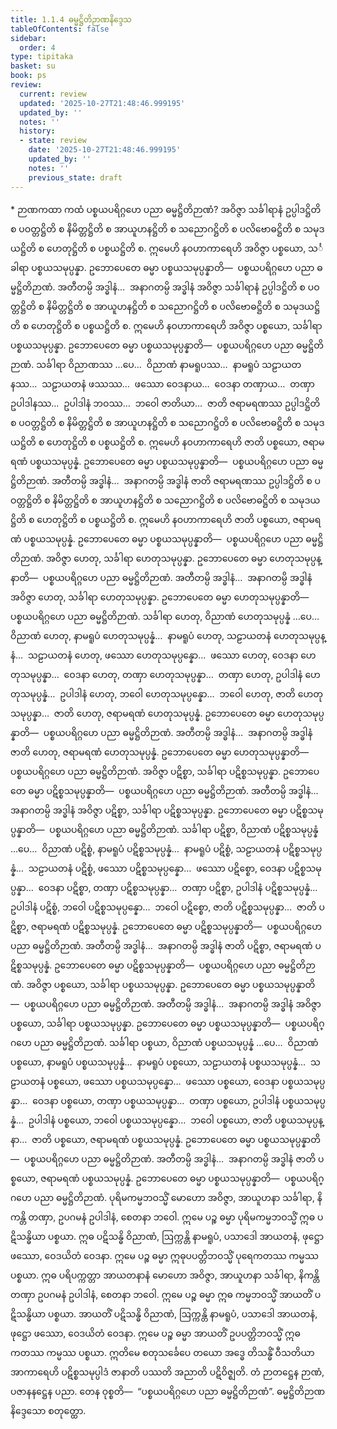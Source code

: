 ```yaml
---
title: 1.1.4 ဓမ္မဋ္ဌိတိဉာဏနိဒ္ဒေသ
tableOfContents: false
sidebar:
  order: 4
type: tipitaka
basket: su
book: ps
review:
  current: review
  updated: '2025-10-27T21:48:46.999195'
  updated_by: ''
  notes: ''
  history:
  - state: review
    date: '2025-10-27T21:48:46.999195'
    updated_by: ''
    notes: ''
    previous_state: draft
---
```



<ReviewStatus review={frontmatter.review} showDetails={true} />

<HypothesisAnnotation frontmatter={frontmatter} />

<DynamicBreadcrumb />

<Paragraph type="center" book="ps">
* ဉာဏကထာ
</Paragraph>


<Division number="45" book="ps" e="ch" v="26" p="3">

<Paragraph number="337" book="ps">
ကထံ ပစ္စယပရိဂ္ဂဟေ ပညာ ဓမ္မဋ္ဌိတိဉာဏံ? အဝိဇ္ဇာ သင်္ခါရာနံ ဥပ္ပါဒဋ္ဌိတိ စ ပဝတ္တဋ္ဌိတိ စ နိမိတ္တဋ္ဌိတိ စ အာယူဟနဋ္ဌိတိ စ သညောဂဋ္ဌိတိ စ ပလိဗောဓဋ္ဌိတိ စ သမုဒယဋ္ဌိတိ စ ဟေတုဋ္ဌိတိ စ ပစ္စယဋ္ဌိတိ စ. ဣမေဟိ နဝဟာကာရေဟိ အဝိဇ္ဇာ ပစ္စယော, သင်္ခါရာ ပစ္စယသမုပ္ပန္နာ. ဥဘောပေတေ ဓမ္မာ ပစ္စယသမုပ္ပန္နာတိ—  ပစ္စယပရိဂ္ဂဟေ ပညာ ဓမ္မဋ္ဌိတိဉာဏံ. အတီတမ္ပိ အဒ္ဓါနံ…  အနာဂတမ္ပိ အဒ္ဓါနံ အဝိဇ္ဇာ သင်္ခါရာနံ ဥပ္ပါဒဋ္ဌိတိ စ ပဝတ္တဋ္ဌိတိ စ နိမိတ္တဋ္ဌိတိ စ အာယူဟနဋ္ဌိတိ စ သညောဂဋ္ဌိတိ စ ပလိဗောဓဋ္ဌိတိ စ သမုဒယဋ္ဌိတိ စ ဟေတုဋ္ဌိတိ စ ပစ္စယဋ္ဌိတိ စ. ဣမေဟိ နဝဟာကာရေဟိ အဝိဇ္ဇာ ပစ္စယော, သင်္ခါရာ ပစ္စယသမုပ္ပန္နာ. ဥဘောပေတေ ဓမ္မာ ပစ္စယသမုပ္ပန္နာတိ—  ပစ္စယပရိဂ္ဂဟေ ပညာ ဓမ္မဋ္ဌိတိဉာဏံ.
</Paragraph>

<Paragraph number="338" book="ps">
သင်္ခါရာ ဝိညာဏဿ …ပေ…  ဝိညာဏံ နာမရူပဿ…  နာမရူပံ သဠာယတနဿ…  သဠာယတနံ ဖဿဿ…  ဖဿော ဝေဒနာယ…  ဝေဒနာ တဏှာယ…  တဏှာ ဥပါဒါနဿ…  ဥပါဒါနံ ဘဝဿ…  ဘဝေါ ဇာတိယာ…  ဇာတိ ဇရာမရဏဿ ဥပ္ပါဒဋ္ဌိတိ စ ပဝတ္တဋ္ဌိတိ စ နိမိတ္တဋ္ဌိတိ စ အာယူဟနဋ္ဌိတိ စ သညောဂဋ္ဌိတိ စ ပလိဗောဓဋ္ဌိတိ စ သမုဒယဋ္ဌိတိ စ ဟေတုဋ္ဌိတိ စ ပစ္စယဋ္ဌိတိ စ. ဣမေဟိ နဝဟာကာရေဟိ ဇာတိ ပစ္စယော, ဇရာမရဏံ ပစ္စယသမုပ္ပန္နံ. ဥဘောပေတေ ဓမ္မာ ပစ္စယသမုပ္ပန္နာတိ—  ပစ္စယပရိဂ္ဂဟေ ပညာ ဓမ္မဋ္ဌိတိဉာဏံ. အတီတမ္ပိ အဒ္ဓါနံ…  အနာဂတမ္ပိ အဒ္ဓါနံ ဇာတိ ဇရာမရဏဿ ဥပ္ပါဒဋ္ဌိတိ စ ပဝတ္တဋ္ဌိတိ စ နိမိတ္တဋ္ဌိတိ စ အာယူဟနဋ္ဌိတိ စ သညောဂဋ္ဌိတိ စ ပလိဗောဓဋ္ဌိတိ စ သမုဒယဋ္ဌိတိ စ ဟေတုဋ္ဌိတိ စ ပစ္စယဋ္ဌိတိ စ. ဣမေဟိ နဝဟာကာရေဟိ ဇာတိ ပစ္စယော, ဇရာမရဏံ ပစ္စယသမုပ္ပန္နံ. ဥဘောပေတေ ဓမ္မာ ပစ္စယသမုပ္ပန္နာတိ—  ပစ္စယပရိဂ္ဂဟေ ပညာ ဓမ္မဋ္ဌိတိဉာဏံ.
</Paragraph>

</Division>
<Division number="46" book="ps" e="ch" v="26" p="3">

<Paragraph number="339" book="ps">
အဝိဇ္ဇာ ဟေတု, သင်္ခါရာ ဟေတုသမုပ္ပန္နာ. ဥဘောပေတေ ဓမ္မာ ဟေတုသမုပ္ပန္နာတိ—  ပစ္စယပရိဂ္ဂဟေ ပညာ ဓမ္မဋ္ဌိတိဉာဏံ. အတီတမ္ပိ အဒ္ဓါနံ…  အနာဂတမ္ပိ အဒ္ဓါနံ အဝိဇ္ဇာ ဟေတု, သင်္ခါရာ ဟေတုသမုပ္ပန္နာ. ဥဘောပေတေ ဓမ္မာ ဟေတုသမုပ္ပန္နာတိ—  ပစ္စယပရိဂ္ဂဟေ ပညာ ဓမ္မဋ္ဌိတိဉာဏံ.
</Paragraph>

<Paragraph number="340" book="ps">
သင်္ခါရာ ဟေတု, ဝိညာဏံ ဟေတုသမုပ္ပန္နံ …ပေ…  ဝိညာဏံ ဟေတု, နာမရူပံ ဟေတုသမုပ္ပန္နံ…  နာမရူပံ ဟေတု, သဠာယတနံ ဟေတုသမုပ္ပန္နံ…  သဠာယတနံ ဟေတု, ဖဿော ဟေတုသမုပ္ပန္နော…  ဖဿော ဟေတု, ဝေဒနာ ဟေတုသမုပ္ပန္နာ…  ဝေဒနာ ဟေတု, တဏှာ ဟေတုသမုပ္ပန္နာ…  တဏှာ ဟေတု, ဥပါဒါနံ ဟေတုသမုပ္ပန္နံ…  ဥပါဒါနံ ဟေတု, ဘဝေါ ဟေတုသမုပ္ပန္နော…  ဘဝေါ ဟေတု, ဇာတိ ဟေတုသမုပ္ပန္နာ…  ဇာတိ ဟေတု, ဇရာမရဏံ ဟေတုသမုပ္ပန္နံ. ဥဘောပေတေ ဓမ္မာ ဟေတုသမုပ္ပန္နာတိ—  ပစ္စယပရိဂ္ဂဟေ ပညာ ဓမ္မဋ္ဌိတိဉာဏံ. အတီတမ္ပိ အဒ္ဓါနံ…  အနာဂတမ္ပိ အဒ္ဓါနံ ဇာတိ ဟေတု, ဇရာမရဏံ ဟေတုသမုပ္ပန္နံ. ဥဘောပေတေ ဓမ္မာ ဟေတုသမုပ္ပန္နာတိ—  ပစ္စယပရိဂ္ဂဟေ ပညာ ဓမ္မဋ္ဌိတိဉာဏံ.
</Paragraph>

<Paragraph number="341" book="ps">
အဝိဇ္ဇာ ပဋိစ္စာ, သင်္ခါရာ ပဋိစ္စသမုပ္ပန္နာ. ဥဘောပေတေ ဓမ္မာ ပဋိစ္စသမုပ္ပန္နာတိ—  ပစ္စယပရိဂ္ဂဟေ ပညာ ဓမ္မဋ္ဌိတိဉာဏံ. အတီတမ္ပိ အဒ္ဓါနံ…  အနာဂတမ္ပိ အဒ္ဓါနံ အဝိဇ္ဇာ ပဋိစ္စာ, သင်္ခါရာ ပဋိစ္စသမုပ္ပန္နာ. ဥဘောပေတေ ဓမ္မာ ပဋိစ္စသမုပ္ပန္နာတိ—  ပစ္စယပရိဂ္ဂဟေ ပညာ ဓမ္မဋ္ဌိတိဉာဏံ.
</Paragraph>

<Paragraph number="342" book="ps">
သင်္ခါရာ ပဋိစ္စာ, ဝိညာဏံ ပဋိစ္စသမုပ္ပန္နံ …ပေ…  ဝိညာဏံ ပဋိစ္စံ, နာမရူပံ ပဋိစ္စသမုပ္ပန္နံ…  နာမရူပံ ပဋိစ္စံ, သဠာယတနံ ပဋိစ္စသမုပ္ပန္နံ…  သဠာယတနံ ပဋိစ္စံ, ဖဿော ပဋိစ္စသမုပ္ပန္နော…  ဖဿော ပဋိစ္စော, ဝေဒနာ ပဋိစ္စသမုပ္ပန္နာ…  ဝေဒနာ ပဋိစ္စာ, တဏှာ ပဋိစ္စသမုပ္ပန္နာ…  တဏှာ ပဋိစ္စာ, ဥပါဒါနံ ပဋိစ္စသမုပ္ပန္နံ…  ဥပါဒါနံ ပဋိစ္စံ, ဘဝေါ ပဋိစ္စသမုပ္ပန္နော…  ဘဝေါ ပဋိစ္စော, ဇာတိ ပဋိစ္စသမုပ္ပန္နာ…  ဇာတိ ပဋိစ္စာ, ဇရာမရဏံ ပဋိစ္စသမုပ္ပန္နံ. ဥဘောပေတေ ဓမ္မာ ပဋိစ္စသမုပ္ပန္နာတိ—  ပစ္စယပရိဂ္ဂဟေ ပညာ ဓမ္မဋ္ဌိတိဉာဏံ. အတီတမ္ပိ အဒ္ဓါနံ…  အနာဂတမ္ပိ အဒ္ဓါနံ ဇာတိ ပဋိစ္စာ, ဇရာမရဏံ ပဋိစ္စသမုပ္ပန္နံ. ဥဘောပေတေ ဓမ္မာ ပဋိစ္စသမုပ္ပန္နာတိ—  ပစ္စယပရိဂ္ဂဟေ ပညာ ဓမ္မဋ္ဌိတိဉာဏံ.
</Paragraph>

<Paragraph number="343" book="ps">
အဝိဇ္ဇာ ပစ္စယော, သင်္ခါရာ ပစ္စယသမုပ္ပန္နာ. ဥဘောပေတေ ဓမ္မာ ပစ္စယသမုပ္ပန္နာတိ—  ပစ္စယပရိဂ္ဂဟေ ပညာ ဓမ္မဋ္ဌိတိဉာဏံ. အတီတမ္ပိ အဒ္ဓါနံ…  အနာဂတမ္ပိ အဒ္ဓါနံ အဝိဇ္ဇာ ပစ္စယော, သင်္ခါရာ ပစ္စယသမုပ္ပန္နာ. ဥဘောပေတေ ဓမ္မာ ပစ္စယသမုပ္ပန္နာတိ—  ပစ္စယပရိဂ္ဂဟေ ပညာ ဓမ္မဋ္ဌိတိဉာဏံ.
</Paragraph>

<Paragraph number="344" book="ps">
သင်္ခါရာ ပစ္စယာ, ဝိညာဏံ ပစ္စယသမုပ္ပန္နံ …ပေ…  ဝိညာဏံ ပစ္စယော, နာမရူပံ ပစ္စယသမုပ္ပန္နံ…  နာမရူပံ ပစ္စယော, သဠာယတနံ ပစ္စယသမုပ္ပန္နံ…  သဠာယတနံ ပစ္စယော, ဖဿော ပစ္စယသမုပ္ပန္နော…  ဖဿော ပစ္စယော, ဝေဒနာ ပစ္စယသမုပ္ပန္နာ…  ဝေဒနာ ပစ္စယော, တဏှာ ပစ္စယသမုပ္ပန္နာ…  တဏှာ ပစ္စယော, ဥပါဒါနံ ပစ္စယသမုပ္ပန္နံ…  ဥပါဒါနံ ပစ္စယော, ဘဝေါ ပစ္စယသမုပ္ပန္နော…  ဘဝေါ ပစ္စယော, ဇာတိ ပစ္စယသမုပ္ပန္နာ…  ဇာတိ ပစ္စယော, ဇရာမရဏံ ပစ္စယသမုပ္ပန္နံ. ဥဘောပေတေ ဓမ္မာ ပစ္စယသမုပ္ပန္နာတိ—  ပစ္စယပရိဂ္ဂဟေ ပညာ ဓမ္မဋ္ဌိတိဉာဏံ. အတီတမ္ပိ အဒ္ဓါနံ…  အနာဂတမ္ပိ အဒ္ဓါနံ ဇာတိ ပစ္စယော, ဇရာမရဏံ ပစ္စယသမုပ္ပန္နံ. ဥဘောပေတေ ဓမ္မာ ပစ္စယသမုပ္ပန္နာတိ—  ပစ္စယပရိဂ္ဂဟေ ပညာ ဓမ္မဋ္ဌိတိဉာဏံ.
</Paragraph>

</Division>
<Division number="47" book="ps" e="ch" v="26" p="3">

<Paragraph number="345" book="ps">
ပုရိမကမ္မဘဝသ္မိံ မောဟော အဝိဇ္ဇာ, အာယူဟနာ သင်္ခါရာ, နိကန္တိ တဏှာ, ဥပဂမနံ ဥပါဒါနံ, စေတနာ ဘဝေါ. ဣမေ ပဉ္စ ဓမ္မာ ပုရိမကမ္မဘဝသ္မိံ ဣဓ ပဋိသန္ဓိယာ ပစ္စယာ. ဣဓ ပဋိသန္ဓိ ဝိညာဏံ, ဩက္ကန္တိ နာမရူပံ, ပသာဒေါ အာယတနံ, ဖုဋ္ဌော ဖဿော, ဝေဒယိတံ ဝေဒနာ. ဣမေ ပဉ္စ ဓမ္မာ ဣဓုပပတ္တိဘဝသ္မိံ ပုရေကတဿ ကမ္မဿ ပစ္စယာ. ဣဓ ပရိပက္ကတ္တာ အာယတနာနံ မောဟော အဝိဇ္ဇာ, အာယူဟနာ သင်္ခါရာ, နိကန္တိ တဏှာ ဥပဂမနံ ဥပါဒါနံ, စေတနာ ဘဝေါ. ဣမေ ပဉ္စ ဓမ္မာ ဣဓ ကမ္မဘဝသ္မိံ အာယတိံ ပဋိသန္ဓိယာ ပစ္စယာ. အာယတိံ ပဋိသန္ဓိ ဝိညာဏံ, ဩက္ကန္တိ နာမရူပံ, ပသာဒေါ အာယတနံ, ဖုဋ္ဌော ဖဿော, ဝေဒယိတံ ဝေဒနာ. ဣမေ ပဉ္စ ဓမ္မာ အာယတိံ ဥပပတ္တိဘဝသ္မိံ ဣဓ ကတဿ ကမ္မဿ ပစ္စယာ. ဣတိမေ စတုသင်္ခေပေ တယော အဒ္ဓေ တိသန္ဓိံ ဝီသတိယာ အာကာရေဟိ ပဋိစ္စသမုပ္ပါဒံ ဇာနာတိ ပဿတိ အညာတိ ပဋိဝိဇ္ဈတိ. တံ ဉာတဋ္ဌေန ဉာဏံ, ပဇာနနဋ္ဌေန ပညာ. တေန ဝုစ္စတိ—  “ပစ္စယပရိဂ္ဂဟေ ပညာ ဓမ္မဋ္ဌိတိဉာဏံ”.

</Paragraph>
</Division>

<Paragraph number="346" type="center" book="ps">
ဓမ္မဋ္ဌိတိဉာဏနိဒ္ဒေသော စတုတ္ထော.
</Paragraph>